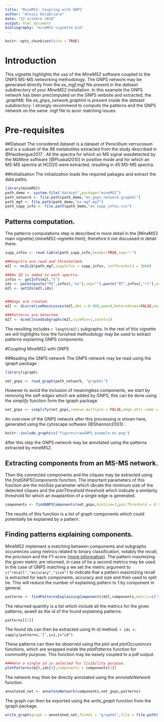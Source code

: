```yaml
---
title: 'MineMS2: Coupling with GNPS'
author: "Alexis Delabriere"
date: "22 octobre 2018"
output: html_document
bibliography: "mineMS2-vignette.bib"
---
```


```r
knitr::opts_chunk$set(echo = TRUE)
```


# Introduction

This vignette highlights the use of the _MineMS2_ software coupled to the GNPS MS-MS networking methodology. The GNPS network may be generated directly from the *ex_mgf.mgf* file present in the *dataset* subdirectory of your _MineMS2_ installation. In this example the GNPS network has been precomputed on the GNPS website and extracted, the *.graphML* file  *ex_gnps_network.graphml* is present inside the *dataset* subdirectory. I strongly recommend to compute the patterns and the GNPS network on the same .mgf file to avoir matching issues.


# Pre-requisites

##Dataset
The considered dataset is a dataset of Penicillium verrucosum and is a subset of the 98 metabolites extracted from the study described in @Hautbergue2017 . All the spectra for which an MS signal wasdetected by the MzMine software [@Pluskal2010] in positive mode and for which an MS-MS spectra at HCD20 were extracted, resulting in 45 MS-MS spectra.


##Initialisation
The initialization loads the required pakages and extract the data paths.
```r
library(mineMS2)
path_demo <- system.file("dataset",package="mineMS2")
path_network <- file.path(path_demo,"ex_gnps_network.graphml")
path_mgf <- file.path(path_demo,"ex_mgf.mgf")
path_supp_info <- file.path(path_demo,"ex_supp_infos.csv")
```

## Patterns computation.
The patterns computations step is described in more detail in the [MineMS2 main vignette] (mineMS2-vignette.html), therefore it not discussed in detail there.
```r
supp_infos <- read.table(path_supp_info,header=TRUE,sep=";")

###Sepctra are read and thresholded.
m2l <- ms2Lib(path_mgf,suppInfos = supp_infos, intThreshold = 3000)

###An ID is added to each spectra.
infos <- getInfo(m2l,"S")
ids <- paste(paste("MZ",infos[,"mz"],sep=""),paste("RT",infos[,"rt"],sep=""),sep="_")
m2l <- setIds(m2l,ids)


###Dags are created.
m2l <- discretizeMassLosses(m2l,dmz = 0.008,ppm=8,heteroAtoms=FALSE,maxFrags=15)

###Patterns are detected.
m2l <- mineClosedSubgraphs(m2l,sizeMin=1,count=2)
```
The resulting includes `r length(m2l)` subgraphs. In the rest of this vignette we will highlights how the funished methodology may be used to extract patterns explaining GNPS components.


#Coupling MineMS2 with GNPS

##Reading the GNPS network
The GNPS network may be read using the *igraph* package :
```r
library(igraph)

net_gnps <- read_graph(path_network, "graphml")
```

However to avoid the inclusion of meaningless components, we start by removing the self-edges which are added by GNPS, this can be done using the _simplify_ function form the igraph package.

```r
net_gnps <- simplify(net_gnps,remove.multiple = FALSE,edge.attr.comb = "ignore")
```


An overview of the GNPS network after this processing is shown here, generated using the cytoscape software (@Shannon2003) :


```r
knitr::include_graphics("figures/rawGNPS_example_mz.png")
```


After this step the GNPS network may be annotated using the patterns extracted by mineMS2.

## Extracting components from an MS-MS network.

Then the connected components and the cliques may be extracted using the *findGNPSComponents* function. The important parameters of this function are the _minSize_ parameter which idicate the minimum size of the detected cliques and the _pairThreshold_ threshold which indicate a similarity threshold for which an exaplantion of a single edge is generated.
```r
components <- findGNPSComponents(net_gnps,minSize=3,pairThreshold = 0.9)
```
The results of this function is a list of graph components which could potentially be explained by a pattern.

## Finding patterns explaining components.

MineMS2 implement a matching between components and subgraphs occurences using metrics related to binary classification, notably the _recall_, the _precision_ and the _F1-score_ [(more information)](https://en.wikipedia.org/wiki/F1_score). The pattern maximizing the given metric are returned, in case of tie a second metrics may be used. In the case of GNPS matching a we set the metric argument to `c("recall","accuracy","size")` to indicate that a pattern maximizing recall is extracted for each components, accuracy and size and then used to split tie. This will reduce the number of explaining pattern to 1 by component in general.
```r
patterns <- findPatternsExplainingComponents(m2l,components,metric=c("recall","precision","size"))
```

The returned quantity is a list which include all the metrics for the given patterns, aswell as the id of the found explaining patterns.
```r
patterns[[1]]
```
The found ids can then be extracted using th id method. `r ids <- sapply(patterns,'[',i=1,j="id")`.


These patterns can then be observed using the _plot_ and _plotOccurences_ functions, which are wrapped inside the _plotPatterns_ function for commodity purpose. This function may be easely coupled to a pdf output.
```r
###Here a single id is selected for lisibility purpose.
plotPatterns(m2l,ids[3],components = components[3])
```
The network may then be directly annotated using the _annotateNetwork_ function.

```r
annotated_net <- annotateNetwork(components,net_gnps,patterns)
```

The graph can then be exported using the _write\_graph_ function from the igraph package.
```r
write_graph(graph = annotated_net,format = "graphml",file = file.path("ex_annotated_gnps_network.graphml"))
```


